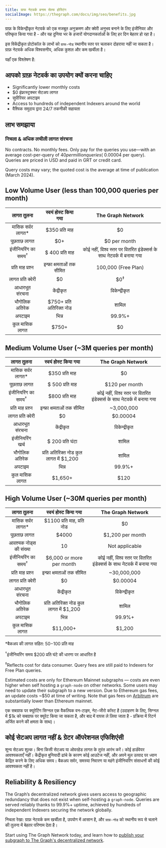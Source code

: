 ```yaml
---
title: ग्राफ नेटवर्क बनाम सेल्फ होस्टिंग
socialImage: https://thegraph.com/docs/img/seo/benefits.jpg
---
```


ग्राफ़ के विकेन्द्रीकृत नेटवर्क को एक मजबूत अनुक्रमण और क्वेरी अनुभव बनाने के लिए इंजीनियर और परिष्कृत किया गया है - और यह दुनिया भर के हजारों योगदानकर्ताओं के लिए हर दिन बेहतर हो रहा है।

इस विकेंद्रीकृत प्रोटोकॉल के लाभों को `ग्राफ-नोड` स्थानीय स्तर पर चलाकर दोहराया नहीं जा सकता है। ग्राफ़ नेटवर्क अधिक विश्वसनीय, अधिक कुशल और कम खर्चीला है।

यहाँ एक विश्लेषण है:

## आपको ग्राफ़ नेटवर्क का उपयोग क्यों करना चाहिए

- Significantly lower monthly costs
- $0 इंफ्रास्ट्रक्चर सेटअप लागत
- सुपीरियर अपटाइम
- Access to hundreds of independent Indexers around the world
- वैश्विक समुदाय द्वारा 24/7 तकनीकी सहायता

## लाभ समझाया

### निचला & अधिक लचीली लागत संरचना

No contracts. No monthly fees. Only pay for the queries you use—with an average cost-per-query of $40 per million queries (~$0.00004 per query). Queries are priced in USD and paid in GRT or credit card.

Query costs may vary; the quoted cost is the average at time of publication (March 2024).

## Low Volume User (less than 100,000 queries per month)

|           लागत तुलना           |          स्वयं होस्ट किया गया           |                           The Graph Network                            |
|:------------------------------:|:---------------------------------------:|:----------------------------------------------------------------------:|
|      मासिक सर्वर लागत\*      |             $350 प्रति माह              |                                   $0                                   |
|          पूछताछ लागत           |                   $0+                   |                              $0 per month                              |
| इंजीनियरिंग का समय<sup>†</sup> |             $ 400 प्रति माह             | कोई नहीं, विश्व स्तर पर वितरित इंडेक्सर्स के साथ नेटवर्क में बनाया गया |
|        प्रति माह प्रश्न        |        इन्फ्रा क्षमताओं तक सीमित        |                          100,000 (Free Plan)                           |
|       लागत प्रति क्वेरी        |                   $0                    |                             $0<sup>‡</sup>                             |
|         आधारभूत संरचना         |               केंद्रीकृत                |                             विकेन्द्रीकृत                              |
|         भौगोलिक अतिरेक         |        $750+ प्रति अतिरिक्त नोड         |                                 शामिल                                  |
|             अपटाइम             |                  भिन्न                  |                                 99.9%+                                 |
|         कुल मासिक लागत         | <span className="highlight-row" />$750+ |                                   $0                                   |

## Medium Volume User (~3M queries per month)

|           लागत तुलना           |            स्वयं होस्ट किया गया            |                           The Graph Network                            |
|:------------------------------:|:------------------------------------------:|:----------------------------------------------------------------------:|
|      मासिक सर्वर लागत\*      |               $350 प्रति माह               |                                   $0                                   |
|          पूछताछ लागत           |              $ 500 प्रति माह               |                             $120 per month                             |
| इंजीनियरिंग का समय<sup>†</sup> |               $800 प्रति माह               | कोई नहीं, विश्व स्तर पर वितरित इंडेक्सर्स के साथ नेटवर्क में बनाया गया |
|        प्रति माह प्रश्न        |         इन्फ्रा क्षमताओं तक सीमित          |                               ~3,000,000                               |
|       लागत प्रति क्वेरी        |                     $0                     |                                $0.00004                                |
|         आधारभूत संरचना         |                 केंद्रीकृत                 |                             विकेन्द्रीकृत                              |
|        इंजीनियरिंग खर्च        |              $ 200 प्रति घंटा              |                                 शामिल                                  |
|         भौगोलिक अतिरेक         |   प्रति अतिरिक्त नोड कुल लागत में $1,200   |                                 शामिल                                  |
|             अपटाइम             |                   भिन्न                    |                                 99.9%+                                 |
|         कुल मासिक लागत         | <span className="highlight-row" /> $1,650+ |                                  $120                                  |

## High Volume User (~30M queries per month)

|           लागत तुलना           |            स्वयं होस्ट किया गया             |                           The Graph Network                            |
|:------------------------------:|:-------------------------------------------:|:----------------------------------------------------------------------:|
|      मासिक सर्वर लागत\*      |         $1100 प्रति माह, प्रति नोड          |                                   $0                                   |
|          पूछताछ लागत           |                    $4000                    |                            $1,200 per month                            |
|     आवश्यक नोड्स की संख्या     |                     10                      |                             Not applicable                             |
| इंजीनियरिंग का समय<sup>†</sup> |          $6,000 or more per month           | कोई नहीं, विश्व स्तर पर वितरित इंडेक्सर्स के साथ नेटवर्क में बनाया गया |
|        प्रति माह प्रश्न        |          इन्फ्रा क्षमताओं तक सीमित          |                              ~30,000,000                               |
|       लागत प्रति क्वेरी        |                     $0                      |                                $0.00004                                |
|         आधारभूत संरचना         |                 केंद्रीकृत                  |                             विकेन्द्रीकृत                              |
|         भौगोलिक अतिरेक         |   प्रति अतिरिक्त नोड कुल लागत में $1,200    |                                 शामिल                                  |
|             अपटाइम             |                    भिन्न                    |                                 99.9%+                                 |
|         कुल मासिक लागत         | <span className="highlight-row" /> $11,000+ |                                 $1,200                                 |

\*बैकअप की लागत सहित: $50-$100 प्रति माह

<sup>†</sup>इंजीनियरिंग समय $200 प्रति घंटे की धारणा पर आधारित है

<sup>‡</sup>Reflects cost for data consumer. Query fees are still paid to Indexers for Free Plan queries.

Estimated costs are only for Ethereum Mainnet subgraphs — costs are even higher when self hosting a `graph-node` on other networks. Some users may need to update their subgraph to a new version. Due to Ethereum gas fees, an update costs ~$50 at time of writing. Note that gas fees on [Arbitrum](/arbitrum/arbitrum-faq) are substantially lower than Ethereum mainnet.

एक सबग्राफ पर क्यूरेटिंग सिग्नल एक वैकल्पिक वन-टाइम, नेट-जीरो कॉस्ट है (उदाहरण के लिए, सिग्नल में $1k को सबग्राफ पर क्यूरेट किया जा सकता है, और बाद में वापस ले लिया जाता है - प्रक्रिया में रिटर्न अर्जित करने की क्षमता के साथ)।

## कोई सेटअप लागत नहीं & ग्रेटर ऑपरेशनल एफिशिएंसी

शून्य सेटअप शुल्क। बिना किसी सेटअप या ओवरहेड लागत के तुरंत आरंभ करें। कोई हार्डवेयर आवश्यकताएँ नहीं। केंद्रीकृत बुनियादी ढांचे के कारण कोई आउटेज नहीं, और अपने मूल उत्पाद पर ध्यान केंद्रित करने के लिए अधिक समय। बैकअप सर्वर, समस्या निवारण या महंगे इंजीनियरिंग संसाधनों की कोई आवश्यकता नहीं है।

## Reliability & Resiliency

The Graph’s decentralized network gives users access to geographic redundancy that does not exist when self-hosting a `graph-node`. Queries are served reliably thanks to 99.9%+ uptime, achieved by hundreds of independent Indexers securing the network globally.

निचला रेखा: ग्राफ़ नेटवर्क कम खर्चीला है, उपयोग में आसान है, और `ग्राफ़-नोड` को स्थानीय रूप से चलाने की तुलना में बेहतर परिणाम देता है।

Start using The Graph Network today, and learn how to [publish your subgraph to The Graph's decentralized network](/quick-start).
